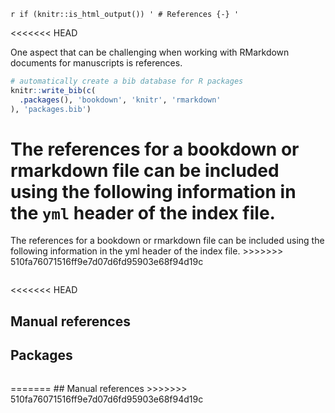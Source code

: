 `r if (knitr::is_html_output()) '
# References {-}
'`

<<<<<<< HEAD


One aspect that can be challenging when working with RMarkdown documents for manuscripts is references.

```r
# automatically create a bib database for R packages
knitr::write_bib(c(
  .packages(), 'bookdown', 'knitr', 'rmarkdown'
), 'packages.bib')
```


The references for a bookdown or rmarkdown file can be included using the following information in the `yml` header of the index file.
=======
The references for a bookdown or rmarkdown file can be included using the following information in the yml header of the index file.
>>>>>>> 510fa76071516ff9e7d07d6fd95903e68f94d19c

```

```
<<<<<<< HEAD


## Manual references




## Packages

```r

```

=======
## Manual references
>>>>>>> 510fa76071516ff9e7d07d6fd95903e68f94d19c
